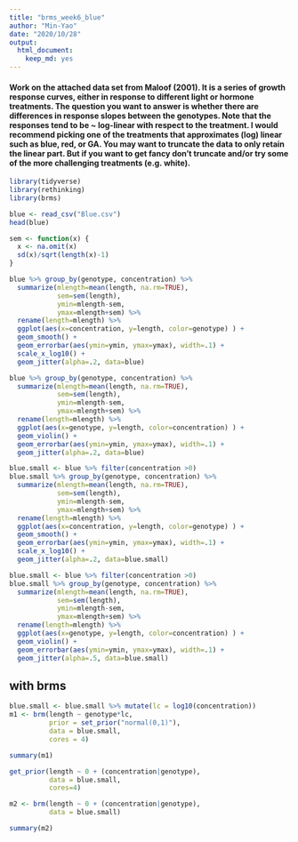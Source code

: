 ```yaml
---
title: "brms_week6_blue"
author: "Min-Yao"
date: "2020/10/28"
output: 
  html_document: 
    keep_md: yes
---
```


#### Work on the attached data set from Maloof (2001).  It is a series of growth response curves, either in response to different light or hormone treatments.  The question you want to answer is whether there are differences in response slopes between the genotypes.  Note that the responses tend to be ~ log-linear with respect to the treatment.  I would recommend picking one of the treatments that approximates (log) linear such as blue, red, or GA.  You may want to truncate the data to only retain the linear part. But if you want to get fancy don't truncate and/or try some of the more challenging treatments (e.g. white).


```r
library(tidyverse)
library(rethinking)
library(brms)
```

```r
blue <- read_csv("Blue.csv")
head(blue)
```

```r
sem <- function(x) {
  x <- na.omit(x) 
  sd(x)/sqrt(length(x)-1)
}

blue %>% group_by(genotype, concentration) %>%
  summarize(mlength=mean(length, na.rm=TRUE), 
            sem=sem(length),
            ymin=mlength-sem, 
            ymax=mlength+sem) %>%  
  rename(length=mlength) %>%
  ggplot(aes(x=concentration, y=length, color=genotype) ) +
  geom_smooth() +
  geom_errorbar(aes(ymin=ymin, ymax=ymax), width=.1) +
  scale_x_log10() +
  geom_jitter(alpha=.2, data=blue)
```

```r
blue %>% group_by(genotype, concentration) %>%
  summarize(mlength=mean(length, na.rm=TRUE), 
            sem=sem(length),
            ymin=mlength-sem, 
            ymax=mlength+sem) %>%  
  rename(length=mlength) %>%
  ggplot(aes(x=genotype, y=length, color=concentration) ) +
  geom_violin() +
  geom_errorbar(aes(ymin=ymin, ymax=ymax), width=.1) +
  geom_jitter(alpha=.2, data=blue)
```


```r
blue.small <- blue %>% filter(concentration >0)
blue.small %>% group_by(genotype, concentration) %>%
  summarize(mlength=mean(length, na.rm=TRUE), 
            sem=sem(length),
            ymin=mlength-sem, 
            ymax=mlength+sem) %>%  
  rename(length=mlength) %>%
  ggplot(aes(x=concentration, y=length, color=genotype) ) +
  geom_smooth() +
  geom_errorbar(aes(ymin=ymin, ymax=ymax), width=.1) +
  scale_x_log10() +
  geom_jitter(alpha=.2, data=blue.small)
```

```r
blue.small <- blue %>% filter(concentration >0)
blue.small %>% group_by(genotype, concentration) %>%
  summarize(mlength=mean(length, na.rm=TRUE), 
            sem=sem(length),
            ymin=mlength-sem, 
            ymax=mlength+sem) %>%  
  rename(length=mlength) %>%
  ggplot(aes(x=genotype, y=length, color=concentration) ) +
  geom_violin() +
  geom_errorbar(aes(ymin=ymin, ymax=ymax), width=.1) +
  geom_jitter(alpha=.5, data=blue.small)
```


## with brms
```r
blue.small <- blue.small %>% mutate(lc = log10(concentration))
m1 <- brm(length ~ genotype*lc,
          prior = set_prior("normal(0,1)"),
          data = blue.small,
          cores = 4)
```

```r
summary(m1)
```

```r
get_prior(length ~ 0 + (concentration|genotype),
          data = blue.small,
          cores=4)
```


```r
m2 <- brm(length ~ 0 + (concentration|genotype),
          data = blue.small)
```
```r
summary(m2)
```